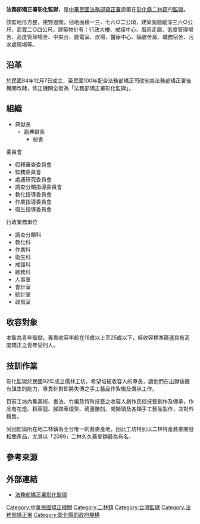{{中華民國政府部門基礎資訊
|部門名稱       = 法務部矯正署彰化監獄
|外文名稱       = Changhua Prison, AOC, MOJ
|外文語言       = 英語
|部門標誌       = ROC Agency of Corrections Emblem.svg
|部門標誌名稱   = 法務部矯正署署徽
|代表圖像       = 
|代表圖像名稱   = 
|首長職銜       = 典獄長
|首長姓名       = 張惠郎
|副首長職銜     = 副典獄長
|副首長姓名     = 吳永山
|秘書長職銜     = 秘書
|秘書長姓名     = 闕世峰
|任命者姓名     = [[中華民國法務部|法務部部長]]
|官員任期       = 無任期保障
|機關類型       = 
|所屬部門       = [[法務部矯正署|法務部矯正署]]
|員額           = 
|年度預算額     = 
|授權法源       = 
|成立日期       = 1995年
|前身機關       = 臺灣彰化監獄
|解散日期       = 
|後繼機關       = 
|內部單位       = 6科、4室
|附屬機關       = 
|任務編組       = 
|地址           = [[彰化縣|彰化縣]][[二林鎮|二林鎮]]二溪路三段240號
|電話           = +886 4 896-4800
|網站           = [http://www.chp.moj.gov.tw www.chp.moj.gov.tw]
|備註           = 
}}
'''法務部矯正署彰化監獄'''，是[[中華民國|中華民國]][[中華民國法務部|法務部]][[矯正署|矯正署]]設置在[[彰化縣|彰化縣]][[二林鎮|二林鎮]]的[[監獄|監獄]]。

該監地形方整，視野遼闊，佔地面積一三．七六○二公頃，建築圍牆縱深三六○公尺，面寬二○四公尺。建築物計有：行政大樓、戒護中心、風雨走廊、低度管理場舍、高度管理場舍、中央台、變電室、炊場、醫療中心、隔離舍房、職務宿舍、污水處理場等。

==沿革==
於民國84年12月7日成立，至民國100年配合法務部矯正司改制為法務部矯正署後機關改隸，修正機關全銜為「法務部矯正署彰化監獄」。

==組織==
*典獄長
**副典獄長
***秘書

;委員會
*假釋審查委員會
*監務委員會
*處遇研究委員會
*調查分類指導委員會
*教化指導委員會
*作業指導委員會
*衛生指導委員會

;行政業務單位
*調查分類科
*教化科
*作業科
*衛生科
*戒護科
*總務科
*人事室
*會計室
*統計室
*政風室

==收容對象==
本監為青年監獄，專責收容年齡在18歲以上至25歲以下，經收容標準篩選具有高度矯正之青年受刑人。

==技訓作業==
彰化監獄於民國92年成立儒林工坊，希望培植收容人的專長，讓他們在出獄後擁有謀生的能力，專責針對即將失傳之手工藝品作紮根及傳承工作。

目前工坊內集美術、書法、竹編及特殊技藝之收容人創作民俗技藝創作及傳承，作品有花燈、稻草龍、腳踏車模型、葫蘆雕刻、閩獅頭及各類手工藝品製作，並對外銷售。

另因監獄所在地二林鎮為全台唯一的蕎麥產地，因此工坊特別以二林特產蕎麥開發相關產品，尤其以「2099」二林久久蕎麥麵最為有名。

==參考來源==
{{reflist}}

==外部連結==
*[https://web.archive.org/web/20191229204006/https://www.chp.moj.gov.tw/ 法務部矯正署彰化監獄]

{{法務部矯正署}}

[[Category:中華民國矯正機關|Category:中華民國矯正機關]]
[[Category:二林鎮|Category:二林鎮]]
[[Category:台灣監獄|Category:台灣監獄]]
[[Category:法務部矯正署|Category:法務部矯正署]]
[[Category:彰化縣的政府機構|Category:彰化縣的政府機構]]